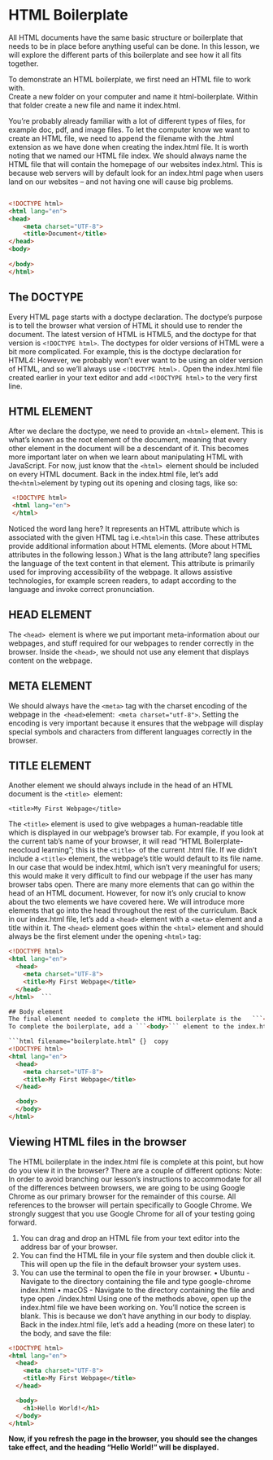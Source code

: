# HTML Boilerplate

All HTML documents have the same basic structure or boilerplate that needs to be in place before anything useful can be done. In this lesson, we will explore the different parts of this boilerplate and see how it all fits together.  

To demonstrate an HTML boilerplate, we first need an HTML file to work with.  
Create a new folder on your computer and name it html-boilerplate. Within that folder 
create a new file and name it index.html.  

You’re probably already familiar with a lot of different types of files, for example doc, pdf, and image files.
To let the computer know we want to create an HTML file, we need to append the filename with 
the .html extension as we have done when creating the index.html file.
It is worth noting that we named our HTML file index. We should always name 
the HTML file that will contain the homepage of our websites index.html. This is because web 
servers will by default look for an index.html page when users land on our websites – and
not having one will cause big problems.


```html filename="boilerplate" copy 

<!DOCTYPE html>
<html lang="en">
<head>
    <meta charset="UTF-8">
    <title>Document</title>
</head>
<body>
    
</body>
</html>
```



## The DOCTYPE
Every HTML page starts with a doctype declaration. The doctype’s purpose is to tell the browser what version of HTML it should use to render the document. The latest version of HTML is HTML5, and the doctype for that version is ```<!DOCTYPE html>```.
The doctypes for older versions of HTML were a bit more complicated. For example, this is the doctype declaration for HTML4:
However, we probably won’t ever want to be using an older version of HTML, and so we’ll always use ```<!DOCTYPE html>.```
Open the index.html file created earlier in your text editor and add ```<!DOCTYPE html>``` to the very first line.



## HTML ELEMENT

After we declare the doctype, we need to provide an ```<html>``` element. This is what’s known as the root element of the document, meaning that every other element in the document will be a descendant of it.
This becomes more important later on when we learn about manipulating HTML with JavaScript. For now, just know that the ```<html> ```element should be included on every HTML document.
Back in the index.html file, let’s add the``` <html> ```element by typing out its opening and closing tags, like so:


``` html filename="boilerplate.html" {2}  copy
 <!DOCTYPE html>
 <html lang="en">
 </html>

```

Noticed the word lang here? It represents an HTML attribute which is associated with the given HTML tag i.e.``` <html> ```in this case. These attributes provide additional information about HTML elements. (More about HTML attributes in the following lesson.)
What is the lang attribute?
lang specifies the language of the text content in that element. This attribute is primarily used for improving accessibility of the webpage. It allows assistive technologies, for example screen readers, to adapt according to the language and invoke correct pronunciation.


## HEAD ELEMENT
The ``<head> ``element is where we put important meta-information about our webpages, and stuff required for our webpages to render correctly in the browser. Inside the ```<head>```, we should not use any element that displays content on the webpage.



## META ELEMENT
We should always have the ```<meta>``` tag with the charset encoding of the webpage in the``` <head>```element:``` <meta charset="utf-8">```.
Setting the encoding is very important because it ensures that the webpage will display special symbols and characters from different languages correctly in the browser.

## TITLE ELEMENT
Another element we should always include in the head of an HTML document is the ``<title> ``element:

```<title>My First Webpage</title>```

The ```<title>``` element is used to give webpages a human-readable title which is displayed in our webpage’s browser tab. For example, if you look at the current tab’s name of your browser, it will read “HTML Boilerplate-neocloud learning”; this is the ``<title> ``of the current .html file.
If we didn’t include a ``<title>`` element, the webpage’s title would default to its file name. In our case that would be index.html, which isn’t very meaningful for users; this would make it very difficult to find our webpage if the user has many browser tabs open.
There are many more elements that can go within the head of an HTML document. However, for now it’s only crucial to know about the two elements we have covered here. We will introduce more elements that go into the head throughout the rest of the curriculum.
Back in our index.html file, let’s add a ```<head>``` element with a ```<meta>``` element and a title within it. The ```<head>``` element goes within the ```<html>``` element and should always be the first element under the opening ```<html>``` tag:


```html filename="boilerplate.html" {5}  copy
<!DOCTYPE html>
<html lang="en">
  <head>
    <meta charset="UTF-8">
    <title>My First Webpage</title>
  </head>
</html>  ```

## Body element
The final element needed to complete the HTML boilerplate is the   ```<body>``` element. This is where all the content that will be displayed to users will go - the text, images, lists, links, and so on.
To complete the boilerplate, add a ```<body>``` element to the index.html file. The ```<body>``` element also goes within the ```<html>``` element and is always below the ```<head>``` element, like so:

```html filename="boilerplate.html" {}  copy
<!DOCTYPE html>
<html lang="en">
  <head>
    <meta charset="UTF-8">
    <title>My First Webpage</title>
  </head>

  <body>
  </body>
</html>
```

## Viewing HTML files in the browser
The HTML boilerplate in the index.html file is complete at this point, but how do you view it in the browser? There are a couple of different options:
Note: In order to avoid branching our lesson’s instructions to accommodate for all of the differences between browsers, we are going to be using Google Chrome as our primary browser for the remainder of this course. All references to the browser will pertain specifically to Google Chrome. We strongly suggest that you use Google Chrome for all of your testing going forward.
1.	You can drag and drop an HTML file from your text editor into the address bar of your browser.
2.	You can find the HTML file in your file system and then double click it. This will open up the file in the default browser your system uses.
3.	You can use the terminal to open the file in your browser.
•	Ubuntu - Navigate to the directory containing the file and type google-chrome index.html
•	macOS - Navigate to the directory containing the file and type open ./index.html
Using one of the methods above, open up the index.html file we have been working on. You’ll notice the screen is blank. This is because we don’t have anything in our body to display.
Back in the index.html file, let’s add a heading (more on these later) to the body, and save the file:



```html filename="boilerplate.html" {}  copy
<!DOCTYPE html>
<html lang="en">
  <head>
    <meta charset="UTF-8">
    <title>My First Webpage</title>
  </head>

  <body>
    <h1>Hello World!</h1>
  </body>
</html>
```
**Now, if you refresh the page in the browser, you should see the changes take effect, and the heading “Hello World!” will be displayed.**

